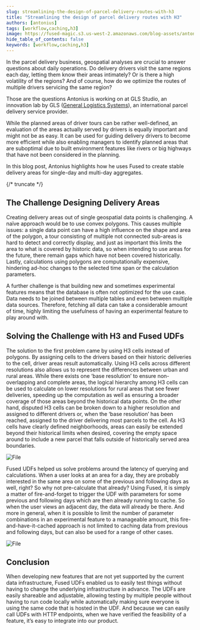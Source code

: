 ```yaml
---
slug: streamlining-the-design-of-parcel-delivery-routes-with-h3
title: "Streamlining the design of parcel delivery routes with H3"
authors: [antonius]
tags: [workflow,caching,h3]
image: https://fused-magic.s3.us-west-2.amazonaws.com/blog-assets/antonius_social.png
hide_table_of_contents: false
keywords: [workflow,caching,h3]
---
```


In the parcel delivery business, geospatial analyses are crucial to answer questions about daily operations. Do delivery drivers visit the same regions each day, letting them know their areas intimately? Or is there a high volatility of the regions? And of course, how do we optimize the routes of multiple drivers servicing the same region?

Those are the questions Antonius is working on at GLS Studio, an innovation lab by GLS ([General Logistics Systems](https://www.gls-us.com/)), an international parcel delivery service provider.

While the planned areas of driver tours can be rather well-defined, an evaluation of the areas actually served by drivers is equally important and might not be as easy. It can be used for guiding delivery drivers to become more efficient while also enabling managers to identify planned areas that are suboptimal due to built environment features like rivers or big highways that have not been considered in the planning.


In this blog post, Antonius highlights how he uses Fused to create stable delivery areas for single-day and multi-day aggregates.


<ReactPlayer playsinline={true} className="video__player" playing={true} muted={true} controls height="100%" url="https://fused-magic.s3.us-west-2.amazonaws.com/blog-assets/driver_areas_across_resolutions.mp4" width="100%" />



{/* truncate */}


## The Challenge Designing Delivery Areas

Creating delivery areas out of single geospatial data points is challenging. A naïve approach would be to use convex polygons. This causes multiple issues: a single data point can have a high influence on the shape and area of the polygon, a tour consisting of multiple not connected sub-areas is hard to detect and correctly display, and just as important this limits the area to what is covered by historic data, so when intending to use areas for the future, there remain gaps which have not been covered historically. Lastly, calculations using polygons are computationally expensive, hindering ad-hoc changes to the selected time span or the calculation parameters.


A further challenge is that building new and sometimes experimental features means that the database is often not optimized for the use case. Data needs to be joined between multiple tables and even between multiple data sources. Therefore, fetching all data can take a considerable amount of time, highly limiting the usefulness of having an experimental feature to play around with.



## Solving the Challenge with H3 and Fused UDFs

The solution to the first problem came by using H3 cells instead of polygons. By assigning cells to the drivers based on their historic deliveries to the cell, driver areas result automatically. Using H3 cells across different resolutions also allows us to represent the differences between urban and rural areas. While there exists one ‘base resolution’ to ensure non-overlapping and complete areas, the logical hierarchy among H3 cells can be used to calculate on lower resolutions for rural areas that see fewer deliveries, speeding up the computation as well as ensuring a broader coverage of those areas beyond the historical data points. On the other hand, disputed H3 cells can be broken down to a higher resolution and assigned to different drivers or, when the ‘base resolution’ has been reached, assigned to the driver delivering most parcels to the cell. As H3 cells have clearly defined neighborhoods, areas can easily be extended beyond their historical limits when desired, covering the empty space around to include a new parcel that falls outside of historically served area boundaries.


<div style={{textAlign: 'center'}}>
<img src={Image1} alt="File" style={{}} />
</div>

Fused UDFs helped us solve problems around the latency of querying and calculations. When a user looks at an area for a day, they are probably interested in the same area on some of the previous and following days as well, right? So why not pre-calculate that already? Using Fused, it is simply a matter of fire-and-forget to trigger the UDF with parameters for some previous and following days which are then already running to cache. So when the user views an adjacent day, the data will already be there. And more in general, when it is possible to limit the number of parameter combinations in an experimental feature to a manageable amount, this fire-and-have-it-cached approach is not limited to caching data from previous and following days, but can also be used for a range of other cases.




<div style={{textAlign: 'center'}}>
<img src={Image2} alt="File" style={{}} />
</div>

## Conclusion

When developing new features that are not yet supported by the current data infrastructure, Fused UDFs enabled us to easily test things without having to change the underlying infrastructure in advance. The UDFs are easily shareable and adjustable, allowing testing by multiple people without having to run code locally while automatically making sure everyone is using the same code that is hosted in the UDF. And because we can easily call UDFs with HTTP endpoints, when we have verified the feasibility of a feature, it’s easy to integrate into our product.
